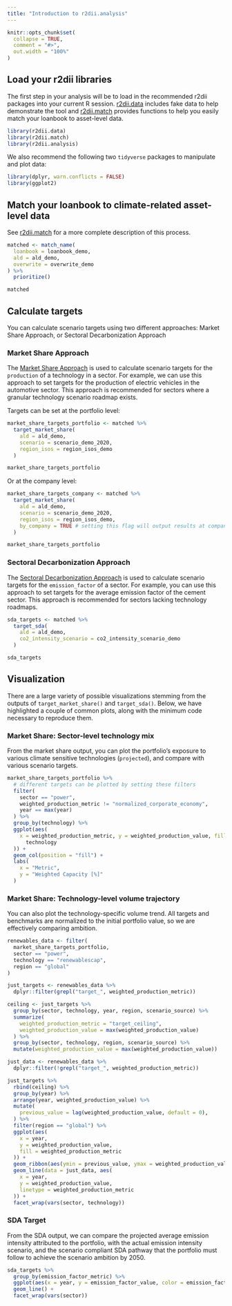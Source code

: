 ```yaml
---
title: "Introduction to r2dii.analysis" 
---
```


```r
knitr::opts_chunk$set(
  collapse = TRUE,
  comment = "#>",
  out.width = "100%"
)
```

## Load your r2dii libraries

The first step in your analysis will be to load in the recommended r2dii packages into your current R session. [r2dii.data](https://2degreesinvesting.github.io/r2dii.data) includes fake data to help demonstrate the tool and [r2dii.match](https://2degreesinvesting.github.io/r2dii.match) provides functions 
to help you easily match your loanbook to asset-level data.

``` r
library(r2dii.data)
library(r2dii.match)
library(r2dii.analysis)
```

We also recommend the following two `tidyverse` packages to manipulate and plot data:

``` r
library(dplyr, warn.conflicts = FALSE)
library(ggplot2)
```

## Match your loanbook to climate-related asset-level data

See [r2dii.match](https://2degreesinvesting.github.io/r2dii.match) for a more complete description of this process. 

```r
matched <- match_name(
  loanbook = loanbook_demo,
  ald = ald_demo,
  overwrite = overwrite_demo
) %>%
  prioritize()

matched
```

## Calculate targets

You can calculate scenario targets using two different approaches: Market Share Approach, or Sectoral Decarbonization Approach

### Market Share Approach

The [Market Share Approach](https://2degreesinvesting.github.io/r2dii.analysis/articles/target-sda.html) is used to calculate scenario targets for the `production` of a technology in a sector. For example, we can use this approach to set targets for the production of electric vehicles in the automotive sector. This approach is recommended for sectors where a granular technology scenario roadmap exists. 

Targets can be set at the portfolio level:

```r
market_share_targets_portfolio <- matched %>%
  target_market_share(
    ald = ald_demo,
    scenario = scenario_demo_2020,
    region_isos = region_isos_demo
  )

market_share_targets_portfolio
```

Or at the company level: 

```r
market_share_targets_company <- matched %>%
  target_market_share(
    ald = ald_demo,
    scenario = scenario_demo_2020,
    region_isos = region_isos_demo,
    by_company = TRUE # setting this flag will output results at company-level
  )

market_share_targets_portfolio
```

### Sectoral Decarbonization Approach

The [Sectoral Decarbonization Approach](https://2degreesinvesting.github.io/r2dii.analysis/articles/target-market-share.html) is used to calculate scenario targets for the `emission_factor` of a sector. For example, you can use this approach to set targets for the average emission factor of the cement sector. This approach is recommended for sectors lacking technology roadmaps. 

```r
sda_targets <- matched %>%
  target_sda(
    ald = ald_demo,
    co2_intensity_scenario = co2_intensity_scenario_demo
  )

sda_targets
```

## Visualization

There are a large variety of possible visualizations stemming from the outputs of `target_market_share()` and `target_sda()`. Below, we have highlighted a couple of common plots, along with the minimum code necessary to reproduce them. 

### Market Share: Sector-level technology mix

From the market share output, you can plot the portfolio's exposure to various climate sensitive technologies (`projected`), and compare with various scenario targets.

```r
market_share_targets_portfolio %>%
  # different targets can be plotted by setting these filters
  filter(
    sector == "power",
    weighted_production_metric != "normalized_corporate_economy",
    year == max(year)
  ) %>%
  group_by(technology) %>%
  ggplot(aes(
    x = weighted_production_metric, y = weighted_production_value, fill =
      technology
  )) +
  geom_col(position = "fill") +
  labs(
    x = "Metric",
    y = "Weighted Capacity [%]"
  )
```

### Market Share: Technology-level volume trajectory

You can also plot the technology-specific volume trend. All targets and benchmarks are normalized to the initial portfolio value, so we are effectively comparing ambition. 

```r
renewables_data <- filter(
  market_share_targets_portfolio,
  sector == "power",
  technology == "renewablescap",
  region == "global"
)

just_targets <- renewables_data %>%
  dplyr::filter(grepl("target_", weighted_production_metric))

ceiling <- just_targets %>%
  group_by(sector, technology, year, region, scenario_source) %>%
  summarize(
    weighted_production_metric = "target_ceiling",
    weighted_production_value = max(weighted_production_value)
  ) %>%
  group_by(sector, technology, region, scenario_source) %>%
  mutate(weighted_production_value = max(weighted_production_value))

just_data <- renewables_data %>%
  dplyr::filter(!grepl("target_", weighted_production_metric))

just_targets %>%
  rbind(ceiling) %>%
  group_by(year) %>%
  arrange(year, weighted_production_value) %>%
  mutate(
    previous_value = lag(weighted_production_value, default = 0),
  ) %>%
  filter(region == "global") %>%
  ggplot(aes(
    x = year,
    y = weighted_production_value,
    fill = weighted_production_metric
  )) +
  geom_ribbon(aes(ymin = previous_value, ymax = weighted_production_value)) +
  geom_line(data = just_data, aes(
    x = year,
    y = weighted_production_value,
    linetype = weighted_production_metric
  )) +
  facet_wrap(vars(sector, technology))
```

### SDA Target

From the SDA output, we can compare the projected average emission intensity attributed to the portfolio, with the actual emission intensity scenario, and the scenario compliant SDA pathway that the portfolio must follow to achieve the scenario ambition by 2050.

```r
sda_targets %>%
  group_by(emission_factor_metric) %>%
  ggplot(aes(x = year, y = emission_factor_value, color = emission_factor_metric)) +
  geom_line() +
  facet_wrap(vars(sector))
```

